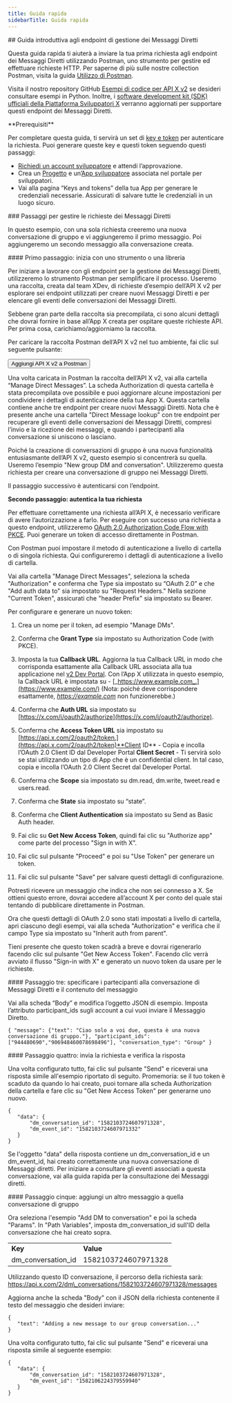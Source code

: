 ```yaml
---
title: Guida rapida
sidebarTitle: Guida rapida
---
```



<div id="getting-started-with-the-manage-direct-message-endpoints">
  ## Guida introduttiva agli endpoint di gestione dei Messaggi Diretti
</div>

Questa guida rapida ti aiuterà a inviare la tua prima richiesta agli endpoint dei Messaggi Diretti utilizzando Postman, uno strumento per gestire ed effettuare richieste HTTP. Per saperne di più sulle nostre collection Postman, visita la guida [Utilizzo di Postman](/it/tutorials/postman-getting-started).

Visita il nostro repository GitHub [Esempi di codice per API X v2](https://github.com/xdevplatform/Twitter-API-v2-sample-code) se desideri consultare esempi in Python. Inoltre, i [software development kit (SDK) ufficiali della Piattaforma Sviluppatori X](/it/x-api/tools-and-libraries/sdks) verranno aggiornati per supportare questi endpoint dei Messaggi Diretti.  

<Note>
  **Prerequisiti**

  Per completare questa guida, ti servirà un set di [key e token](/it/resources/fundamentals/authentication) per autenticare la richiesta. Puoi generare queste key e questi token seguendo questi passaggi:

  - [Richiedi un account sviluppatore](https://developer.x.com/en/apply-for-access) e attendi l’approvazione.
  - Crea un [Progetto](/it/resources/fundamentals/projects) e un’[App sviluppatore](/it/resources/fundamentals/developer-apps) associata nel portale per sviluppatori.
  - Vai alla pagina “Keys and tokens” della tua App per generare le credenziali necessarie. Assicurati di salvare tutte le credenziali in un luogo sicuro.
</Note>

<div id="steps-to-building-manage-direct-message-requests">
  ### Passaggi per gestire le richieste dei Messaggi Diretti
</div>

In questo esempio, con una sola richiesta creeremo una nuova conversazione di gruppo e vi aggiungeremo il primo messaggio. Poi aggiungeremo un secondo messaggio alla conversazione creata.

<div id="step-one-start-with-a-tool-or-library">
  #### Primo passaggio: inizia con uno strumento o una libreria
</div>

Per iniziare a lavorare con gli endpoint per la gestione dei Messaggi Diretti, utilizzeremo lo strumento Postman per semplificare il processo. Useremo una raccolta, creata dal team XDev, di richieste d’esempio dell’API X v2 per esplorare sei endpoint utilizzati per creare nuovi Messaggi Diretti e per elencare gli eventi delle conversazioni dei Messaggi Diretti.

Sebbene gran parte della raccolta sia precompilata, ci sono alcuni dettagli che dovrai fornire in base all’App X creata per ospitare queste richieste API. Per prima cosa, carichiamo/aggiorniamo la raccolta.

Per caricare la raccolta Postman dell’API X v2 nel tuo ambiente, fai clic sul seguente pulsante:

<Button href="https://app.getpostman.com/run-collection/9956214-784efcda-ed4c-4491-a4c0-a26470a67400">
  Aggiungi API X v2 a Postman
</Button>

Una volta caricata in Postman la raccolta dell’API X v2, vai alla cartella “Manage Direct Messages”. La scheda Authorization di questa cartella è stata precompilata ove possibile e puoi aggiornare alcune impostazioni per condividere i dettagli di autenticazione della tua App X. Questa cartella contiene anche tre endpoint per creare nuovi Messaggi Diretti. Nota che è presente anche una cartella "Direct Message lookup" con tre endpoint per recuperare gli eventi delle conversazioni dei Messaggi Diretti, compresi l’invio e la ricezione dei messaggi, e quando i partecipanti alla conversazione si uniscono o lasciano. 

Poiché la creazione di conversazioni di gruppo è una nuova funzionalità entusiasmante dell’API X v2, questo esempio si concentrerà su quella. Useremo l’esempio "New group DM and conversation". Utilizzeremo questa richiesta per creare una conversazione di gruppo nei Messaggi Diretti.

Il passaggio successivo è autenticarsi con l’endpoint.

**Secondo passaggio: autentica la tua richiesta**

Per effettuare correttamente una richiesta all’API X, è necessario verificare di avere l’autorizzazione a farlo. Per eseguire con successo una richiesta a questo endpoint, utilizzeremo [OAuth 2.0 Authorization Code Flow with PKCE](it/resources/fundamentals/authentication#oauth-2-0-authorization-code-flow-with-pkce-2). Puoi generare un token di accesso direttamente in Postman. 

Con Postman puoi impostare il metodo di autenticazione a livello di cartella o di singola richiesta. Qui configureremo i dettagli di autenticazione a livello di cartella.

Vai alla cartella "Manage Direct Messages", seleziona la scheda "Authorization" e conferma che Type sia impostato su “OAuth 2.0” e che "Add auth data to" sia impostato su "Request Headers." Nella sezione "Current Token", assicurati che "header Prefix" sia impostato su Bearer.  

Per configurare e generare un nuovo token:

1. Crea un nome per il token, ad esempio "Manage DMs".

2. Conferma che **Grant Type** sia impostato su Authorization Code (with PKCE).

3. Imposta la tua **Callback URL**. Aggiorna la tua Callback URL in modo che corrisponda esattamente alla Callback URL associata alla tua applicazione nel [v2 Dev Portal](https://developer.x.com/en/portal/dashboard). Con l’App X utilizzata in questo esempio, la Callback URL è impostata su - [_https://www.example.com_.](https://www.example.com/) (Nota: poiché deve corrispondere esattamente, [_https://example.com_](https://example.com) non funzionerebbe.) 

4. Conferma che **Auth URL** sia impostato su [https://x.com/i/oauth2/authorize](https://x.com/i/oauth2/authorize).

5. Conferma che **Access Token URL** sia impostato su [https://api.x.com/2/oauth2/token.](https://api.x.com/2/oauth2/token)**Client ID** - Copia e incolla l’OAuth 2.0 Client ID dal Developer Portal
   **Client Secret** - Ti servirà solo se stai utilizzando un tipo di App che è un confidential client. In tal caso, copia e incolla l’OAuth 2.0 Client Secret dal Developer Portal. 

6. Conferma che **Scope** sia impostato su dm.read, dm.write, tweet.read e users.read.

7. Conferma che **State** sia impostato su “state”.

8. Conferma che **Client Authentication** sia impostato su Send as Basic Auth header.

9. Fai clic su **Get New Access Token**, quindi fai clic su "Authorize app" come parte del processo "Sign in with X".

10. Fai clic sul pulsante "Proceed" e poi su "Use Token" per generare un token. 

11. Fai clic sul pulsante "Save" per salvare questi dettagli di configurazione.

Potresti ricevere un messaggio che indica che non sei connesso a X. Se ottieni questo errore, dovrai accedere all’account X per conto del quale stai tentando di pubblicare direttamente in Postman.

Ora che questi dettagli di OAuth 2.0 sono stati impostati a livello di cartella, apri ciascuno degli esempi, vai alla scheda "Authorization" e verifica che il campo Type sia impostato su "Inherit auth from parent".

Tieni presente che questo token scadrà a breve e dovrai rigenerarlo facendo clic sul pulsante "Get New Access Token". Facendo clic verrà avviato il flusso "Sign-in with X" e generato un nuovo token da usare per le richieste.

<div id="step-three-specify-the-direct-message-conversation-participants-and-message-contents">
  #### Passaggio tre: specificare i partecipanti alla conversazione di Messaggi Diretti e il contenuto del messaggio
</div>

Vai alla scheda “Body” e modifica l’oggetto JSON di esempio. Imposta l’attributo participant\_ids sugli account a cui vuoi inviare il Messaggio Diretto.

`{
   "message": {"text": "Ciao solo a voi due, questa è una nuova conversazione di gruppo."},
   "participant_ids": ["944480690","906948460078698496"],
   "conversation_type": "Group"
}`

<div id="step-four-make-your-request-and-review-the-response">
  #### Passaggio quattro: invia la richiesta e verifica la risposta
</div>

Una volta configurato tutto, fai clic sul pulsante "Send" e riceverai una risposta simile all'esempio riportato di seguito. Promemoria: se il tuo token è scaduto da quando lo hai creato, puoi tornare alla scheda Authorization della cartella e fare clic su "Get New Access Token" per generarne uno nuovo.

```
{
   "data": {
       "dm_conversation_id": "1582103724607971328",
       "dm_event_id": "1582103724607971332"
   }
}
```

Se l'oggetto "data" della risposta contiene un dm\_conversation\_id e un dm\_event\_id, hai creato correttamente una nuova conversazione di Messaggi diretti. Per iniziare a consultare gli eventi associati a questa conversazione, vai alla guida rapida per la consultazione dei Messaggi diretti.

<div id="step-five-add-another-message-to-that-group-conversation">
  #### Passaggio cinque: aggiungi un altro messaggio a quella conversazione di gruppo
</div>

Ora seleziona l'esempio "Add DM to conversation" e poi la scheda "Params". In "Path Variables", imposta dm\_conversation\_id sull'ID della conversazione che hai creato sopra.

|     |     |
| :--- | :--- |
| **Key** | **Value** |
| dm\_conversation\_id | 1582103724607971328 |

Utilizzando questo ID conversazione, il percorso della richiesta sarà: https://api.x.com/2/dm\_conversations/1582103724607971328/messages

Aggiorna anche la scheda "Body" con il JSON della richiesta contenente il testo del messaggio che desideri inviare:

```
{
   "text": "Adding a new message to our group conversation..."
}
```

Una volta configurato tutto, fai clic sul pulsante "Send" e riceverai una risposta simile al seguente esempio:

```
{
   "data": {
       "dm_conversation_id": "1582103724607971328",
       "dm_event_id": "1582106224379559940"
   }
}
```